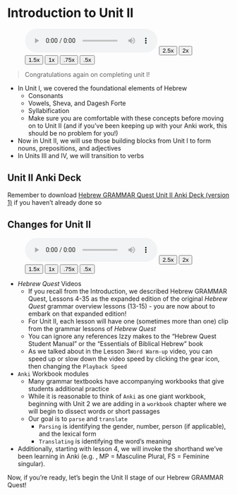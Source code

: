 # Introduction to Unit II {-}


::: {.infobox .sound}
<figure>
<audio
        id="myAudio"
        controls controlsList="nodownload"
        src="./images/03b.0.unit2intro.m4a">
            Your browser does not support the
            <code>audio</code> element.
    </audio>
<button onclick="setPlaySpeed25()" type="button">2.5x</button>
<button onclick="setPlaySpeed2()" type="button">2x</button>
<button onclick="setPlaySpeed15()" type="button">1.5x</button>
<button onclick="setPlaySpeed1()" type="button">1x</button>
<button onclick="setPlaySpeed075()" type="button">.75x</button>
<button onclick="setPlaySpeed05()" type="button">.5x</button>
<script>
var x = document.getElementById("myAudio");
function setPlaySpeed05() { 
    x.playbackRate = 0.5;
    x.play();
}
function setPlaySpeed075() { 
    x.playbackRate = 0.75;
    x.play();
} 
function setPlaySpeed1() { 
    x.playbackRate = 1;
     x.play();
}
function setPlaySpeed15() { 
    x.playbackRate = 1.5;
     x.play();
} 
function setPlaySpeed2() { 
    x.playbackRate = 2;
     x.play();
} 
function setPlaySpeed25() { 
    x.playbackRate = 2.5;
     x.play(); 
} 
</script> 
</figure>
:::

> Congratulations again on completing unit I!

* In Unit I, we covered the foundational elements of Hebrew 
    * Consonants
    * Vowels, Sheva, and Dagesh Forte
    * Syllabification
    * Make sure you are comfortable with these concepts before moving on to Unit II (and if you've been keeping up with your Anki work, this should be no problem for you!)
* Now in Unit II, we will use those building blocks from Unit I to form nouns, prepositions, and adjectives
* In Units III and IV, we will transition to verbs

## Unit II Anki Deck {-}

::: {.box .light}
Remember to download [Hebrew GRAMMAR Quest Unit II Anki Deck (version 1)](./images/HGQ_Anki_Unit2_V01.0.apkg){target="_blank"} if you haven't already done so
:::

## Changes for Unit II {-}


::: {.infobox .sound}
<figure>
<audio
        id="myAudio"
        controls controlsList="nodownload"
        src="./images/03b.1.unit2changes.m4a">
            Your browser does not support the
            <code>audio</code> element.
    </audio>
<button onclick="setPlaySpeed25()" type="button">2.5x</button>
<button onclick="setPlaySpeed2()" type="button">2x</button>
<button onclick="setPlaySpeed15()" type="button">1.5x</button>
<button onclick="setPlaySpeed1()" type="button">1x</button>
<button onclick="setPlaySpeed075()" type="button">.75x</button>
<button onclick="setPlaySpeed05()" type="button">.5x</button>
<script>
var x = document.getElementById("myAudio");
function setPlaySpeed05() { 
    x.playbackRate = 0.5;
    x.play();
}
function setPlaySpeed075() { 
    x.playbackRate = 0.75;
    x.play();
} 
function setPlaySpeed1() { 
    x.playbackRate = 1;
     x.play();
}
function setPlaySpeed15() { 
    x.playbackRate = 1.5;
     x.play();
} 
function setPlaySpeed2() { 
    x.playbackRate = 2;
     x.play();
} 
function setPlaySpeed25() { 
    x.playbackRate = 2.5;
     x.play(); 
} 
</script> 
</figure>
:::
* _Hebrew Quest_ Videos
    * If you recall from the Introduction, we described Hebrew GRAMMAR Quest, Lessons 4-35 as the expanded edition of the original _Hebrew Quest_ grammar overview lessons (13-15) - you are now about to embark on that expanded edition!
    * For Unit II, each lesson will have one (sometimes more than one) clip from the grammar lessons of _Hebrew Quest_
    * You can ignore any references Izzy makes to the "Hebrew Quest Student Manual" or the "Essentials of Biblical Hebrew" book
    * As we talked about in the Lesson 3`Word Warm-up` video, you can speed up or slow down the video speed by clicking the gear icon, then changing the `Playback Speed`
* `Anki` Workbook modules
    * Many grammar textbooks have accompanying workbooks that give students additional practice
    * While it is reasonable to think of `Anki` as one giant workbook, beginning with Unit 2 we are adding in a `workbook` chapter where we will begin to dissect words or short passages
    * Our goal is to `parse` and `translate`
        * `Parsing` is identifying the gender, number, person (if applicable), and the lexical form
        * `Translating` is identifying the word's meaning
* Additionally, starting with lesson 4, we will invoke the shorthand we've been learning in Anki (e.g. , MP = Masculine Plural, FS = Feminine singular).

Now, if you're ready, let's begin the Unit II stage of our Hebrew GRAMMAR Quest!

